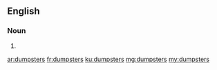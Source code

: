 ==English==

===Noun===
{{head|en|plural}}

# {{plural of|dumpster|lang=en|nocat=1}}

[[ar:dumpsters]]
[[fr:dumpsters]]
[[ku:dumpsters]]
[[mg:dumpsters]]
[[my:dumpsters]]